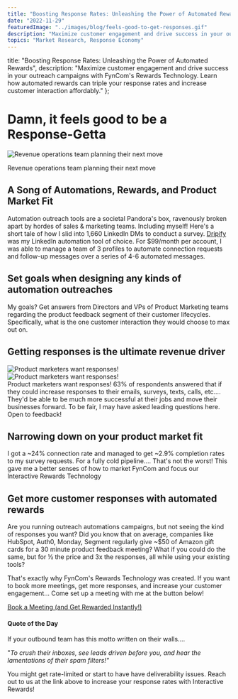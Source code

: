 ```yaml
---
title: "Boosting Response Rates: Unleashing the Power of Automated Rewards"
date: "2022-11-29"
featuredImage: "../images/blog/feels-good-to-get-responses.gif"
description: "Maximize customer engagement and drive success in your outreach campaigns with FynCom's Rewards Technology. Learn how automated rewards can triple your response rates and increase customer interaction affordably."
topics: "Market Research, Response Economy"
---
```



[//]: # (Using automation outreach tools can be a double-edged sword. Read here to see 1 example of LinkedIn automation for getting survey responses.)

title: "Boosting Response Rates: Unleashing the Power of Automated Rewards",
  description: "Maximize customer engagement and drive success in your outreach campaigns with FynCom's Rewards Technology. Learn how automated rewards can triple your response rates and increase customer interaction affordably."
};

<Wrapper seo={meta}>

  # Damn, it feels good to be a Response-Getta

  <img src={gettingResponses} alt="Revenue operations team planning their next move" />

  Revenue operations team planning their next move

  ## **A Song of Automations, Rewards, and Product Market Fit**

  Automation outreach tools are a societal Pandora's box, ravenously broken apart by hordes of sales & marketing teams. Including myself! Here's a short tale of how I slid into 1,660 LinkedIn DMs to conduct a survey. [Dripify](https://dripify.io/#a_aid=adrian) was my LinkedIn automation tool of choice. For $99/month per account, I was able to manage a team of 3 profiles to automate connection requests and follow-up messages over a series of 4-6 automated messages.

  ## **Set goals when designing any kinds of automation outreaches**

  My goals? Get answers from Directors and VPs of Product Marketing teams regarding the product feedback segment of their customer lifecycles. Specifically, what is the one customer interaction they would choose to max out on.

  ## **Getting responses is the ultimate revenue driver**

  [//]: # (put in side by side component)

  <img src={linkedInSurvey} alt="Product marketers want responses!" />
  <div className="use-case-section">
    <div className="use-case-image">
      <img src={linkedInSurvey} alt="Product marketers want responses!" />
    </div>
    <div className="use-case-description">
      Product marketers want responses!
      63% of respondents answered that if they could increase responses to their emails, surveys, texts, calls, etc…. They'd be able to be much more successful at their jobs and move their businesses forward. To be fair, I may have asked leading questions here. Open to feedback!
    </div>
  </div>

  ## **Narrowing down on your product market fit**

  I got a ~24% connection rate and managed to get ~2.9% completion rates to my survey requests. For a fully cold pipeline…. That's not the worst! This gave me a better senses of how to market FynCom and focus our Interactive Rewards Technology

  ## **Get more customer responses with automated rewards**

  Are you running outreach automations campaigns, but not seeing the kind of responses you want? Did you know that on average, companies like HubSpot, Auth0, Monday, Segment regularly give ~$50 of Amazon gift cards for a 30 minute product feedback meeting? What if you could do the same, but for ½ the price and 3x the responses, all while using your existing tools?

  That's exactly why FynCom's Rewards Technology was created. If you want to book more meetings, get more responses, and increase your customer engagement... Come set up a meeting with me at the button below!

  [Book a Meeting (and Get Rewarded Instantly!)](https://calendly.com/adrian-fyncom/30min)

  #### **Quote of the Day**

  If your outbound team has this motto written on their walls….

  "_To crush their inboxes, see leads driven before you, and hear the lamentations of their spam filters!"_

  You might get rate-limited or start to have have deliverability issues. Reach out to us at the link above to increase your response rates with Interactive Rewards!

</Wrapper>

